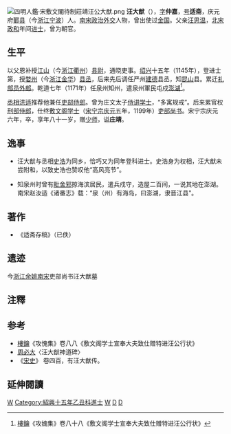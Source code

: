[[File:四明人鑑·宋敷文閣待制莊靖汪公大猷.png|thumb]]
'''汪大猷'''（{{bd|约1120年||1200年|catIdx=W汪}}），[[表字|字]]'''仲嘉'''，[[号|号]]'''适斋'''，庆元府[[鄞县|鄞县]]（今[[浙江|浙江]][[宁波|宁波]]）人。[[南宋|南宋]][[政治|政治]][[外交|外交]]人物，曾出使过[[金国|金国]]。父亲[[汪思温|汪思温]]，[[北宋|北宋]][[政和|政和]]年间[[进士|进士]]，曾为朝官。

==生平==
以父恩补授[[江山市|江山]]（今[[浙江|浙江]][[衢州|衢州]]）[[县尉|县尉]]，通晓吏事。[[绍兴|绍兴]]十五年（1145年），登进士第，授[[婺州|婺州]]（今[[浙江|浙江]][[金华|金华]]）[[县丞|县丞]]，后来先后调任严州[[建德|建德]]县丞，知[[昆山市|昆山]]县。累迁[[礼部|礼部]][[员外郎|员外郎]]。乾道七年（1171年）任泉州知州，遣泉州軍民屯戍[[澎湖|澎湖]]<ref>[[樓鑰|樓鑰]]《攻媿集》卷八十八《敷文阁学士宣奉大夫致仕赠特进汪公行状》</ref>。

[[丞相|丞相]][[洪适|洪适]]推荐他兼任[[吏部|吏部]][[侍郎|侍郎]]。曾为庄文太子[[侍讲学士|侍讲学士]]，“多寓规戒”。后来累官权[[刑部|刑部]][[侍郎|侍郎]]，仕终[[敷文阁|敷文阁]][[学士|学士]]（[[宋宁宗|宋宁宗]][[庆元|庆元]]五年，1199年）[[吏部尚书|吏部尚书]]。宋宁宗庆元六年，卒，享年八十一岁，赠[[少师|少师]]，谥'''庄靖'''。

==逸事==
*汪大猷与丞相[[史浩|史浩]]为同乡，恰巧又为同年登科进士。史浩身为权相，汪大猷未尝附和，以致史浩也赞叹他“高风亮节”。 

*知泉州时曾有[[毗舍邪国|毗舍邪]]掠海滨居民，遣兵戍守，造屋二百间，一说其地在澎湖。南宋赵汝适《诸番志》载：“泉（州）有海岛，曰澎湖，隶晋江县"。

==著作==
*《适斋存稿》（已佚）

==遗迹==
今[[浙江|浙江]][[余姚|余姚]][[南宋|南宋]]吏部尚书汪大猷墓

==注釋==
{{reflist}}

==参考==
*[[樓鑰|樓鑰]]《攻愧集》卷八八《敷文阁学士宣奉大夫致仕赠特进汪公行状》
*[[周必大|周必大]]〈汪大猷神道碑〉
*《[[宋史|宋史]]》 卷四百，有汪大猷传。

==延伸閱讀==
{{Wikisource further reading}}

[[Category:宋朝政治人物|W]]
[[Category:紹興十五年乙丑科進士|Category:紹興十五年乙丑科進士]]
[[Category:鄞县人|W]]
[[Category:四明汪氏|D]]
[[Category:汪姓|D]]